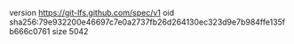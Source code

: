 version https://git-lfs.github.com/spec/v1
oid sha256:79e932200e46697c7e0a2737fb26d264130ec323d9e7b984ffe135fb666c0761
size 5042
